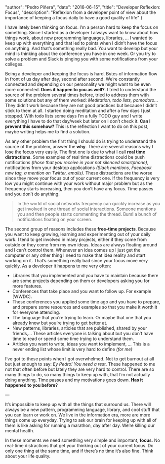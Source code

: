 
  "author": "Pedro Piñera",
  "date": "2016-06-15",
  "title": "Developer  Reflexion: Focus",
  "description": "Reflexion from a developer point of view about the importance of keeping a focus daily to have a good quality of life"
}




I have lately been thinking on focus. I’m a person hard to keep the focus on something. Since I started as a developer I always want to know about how things work, about new programming languages, libraries, … I wanted to keep up with everything and that led to points when I didn’t have the focus on anything. And that’s something really bad. You want to develop but your mind is thinking about the conference you have in one week. Or you try to solve a problem and Slack is pinging you with some notifications from your colleges.

Being a developer and keeping the focus is hard. Bytes of information flow in front of us day after day, second after second. We’re constantly connected and depending on our personality we might want to be even more connected. **Does it happen to you as well?**. I tried to understand the source of the problem several times before, tried to address them with some solutions but any of them worked: _Meditation, todo lists, pomodoro…_ They didn’t work because they are not good practices but because I didn’t stick to them at all. I started doing meditation and after a few days I just stopped. With todo lists some days I’m a fully TODO guy and I write everything I have to do that day/week but later on I don’t check it. **Can I prevent this somehow?** This is the reflection I want to do on this post, maybe writing helps me to find a solution.

As any other problem the first thing I should do is trying to understand the source of the problem, answer the **why**. There are several reasons why I lose the focus very easily. The first one is due to what I call **real time distractions**. Some examples of real time distractions could be push notifications _(those that you receive in your not silenced smartphone)_, notifications from your desktop applications _(Slack mentions, Facebook new tag, a mention on Twitter, emails)_. These distractions are the worse since they move your focus out of your current one. If the frequency is very low you might continue with your work without major problem but as the frequency starts increasing, then you don’t have any focus. Time passes and you don’t do anything.

> In the world of social networks frequency can quickly increase as you get involved in one thread of social interactions. Someone mentions you and then people starts commenting the thread. Bum! a bunch of notifications floating on your screen.

The second group of reasons includes these **free-time projects**. Because you want to keep growing, learning and experimenting out of your daily work. I tend to get involved in many projects, either if they come from outside or they come from my own ideas. Ideas are always floating around and I can’t control them. Whenever an idea comes up I just get the computer or any other thing I need to make that idea reality and start working on it. That’s something really bad since your focus move very quickly. As a developer it happens to me very often:

- Libraries that you implemented and you have to maintain because there are some projects depending on them or developers asking you for more features.
- Conferences that take place and you want to follow up. For example [WWDC].
- These conferences you applied some time ago and you have to prepare, and prepare some resources and examples so that you make it worth it for everyone attending.
- The language that you’re trying to learn. Or maybe that one that you already know but you’re trying to get better at.
- New patterns, libraries, articles that are published, shared by your friends,… These articles everyone is talking about but you don’t have time to read or spend some time trying to understand them.
- Articles you want to write, ideas you want to implement, … This is a never ending list whose limit is very hard to define _(for me)_

I’ve got to these points when I got overwhelmed. Not to get burnout at all but just enough to say: _Ey Pedro! You need a rest_. These happened to me not that often before but lately they are very hard to control. There are so many things to do, so many things to keep up with, that I’m not actually doing anything. Time passes and my motivations goes down. **Has it happened to you before?**

—

It’s impossible to keep up with all the things that surround us. There will always be a new pattern, programming language, library, and cool stuff that you can learn or work on. We live in the information era, more are more things come up everyday. Trying to ask our brain for keeping up with all of them is like asking for running a marathon, day after day. We’re killing our mental health.

In these moments we need something very simple and important, **focus**. No real-time distractions that get your thinking out of your current focus. Do only one thing at the same time, and if there’s no time it’s also fine. Think about your life quality.

    